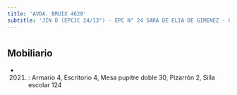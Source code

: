 ```yaml
---
title: 'AVDA. BRUIX 4620'
subtitle: 'JIN D (EPCJC 24/13°) - EPC N° 24 SARA DE ELIA DE GIMENEZ - CECIE N° 13 MARTIN LUTHER KING'
---
```


#


## Mobiliario

*  (2021) : Armario 4, Escritorio 4, Mesa pupitre doble 30, Pizarrón 2, Silla escolar 124 



